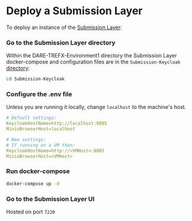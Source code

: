 
# Deploy a Submission Layer
To deploy an instance of the [Submission Layer](/first_demo/stackinfo#submission-layer):

<Steps>

### Go to the Submission Layer directory
Within the DARE-TREFX-Environment1 directory the Submission Layer docker-compose and configuration files are in the `Submission-Keycloak` [directory](https://github.com/SwanseaUniversityMedical/DARE-TREFX-Environment1/tree/main/Submission-Keycloack):

```bash copy
cd Submission-Keycloak
```
### Configure the .env file
Unless you are running it locally, change `localhost` to the machine's host.

```yaml filename=".env"
# Default settings:
KeycloakHostName=http://localhost:8085
MinioBrowserHost=localhost 

# New settings:
# If running on a VM then: 
KeycloakHostName=http://<VMHost>:8085
MinioBrowserHost=<VMHost>
```

### Run docker-compose
```bash copy
docker-compose up -d
```

### Go to the Submission Layer UI
Hosted on port `7220`
</Steps>
